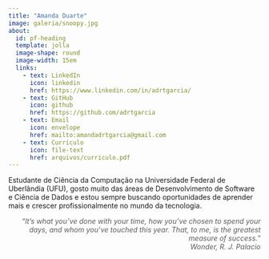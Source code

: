 ```yaml
---
title: "Amanda Duarte"
image: galeria/snoopy.jpg
about: 
  id: pf-heading
  template: jolla
  image-shape: round
  image-width: 15em
  links:
    - text: LinkedIn
      icon: linkedin
      href: https://www.linkedin.com/in/adrtgarcia/
    - text: GitHub
      icon: github
      href: https://github.com/adrtgarcia
    - text: Email
      icon: envelope
      href: mailto:amandadrtgarcia@gmail.com
    - text: Currículo
      icon: file-text
      href: arquivos/curriculo.pdf
---
```


::: {#pf-heading}

Estudante de Ciência da Computação na Universidade Federal de Uberlândia (UFU), gosto muito das áreas de Desenvolvimento de Software e Ciência de Dados e estou sempre buscando oportunidades de aprender mais e crescer profissionalmente no mundo da tecnologia.

<div style="text-align: right; opacity: 0.7;">
*“It's what you've done with your time, how you've chosen to spend your days, and whom you've touched this year. That, to me, is the greatest measure of success.”*<br> *Wonder, R. J. Palacio*
</div>

:::